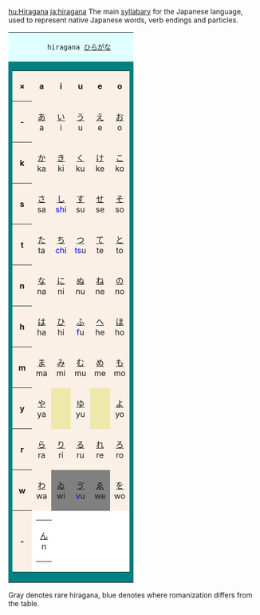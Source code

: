 [[hu:Hiragana]] [[ja:hiragana]]
The main [[syllabary]] for the Japanese language, used to represent native Japanese words, verb endings and particles.

<table border=0 cellspacing=0 cellpadding=0>
<tr><td bgcolor=lightcyan colspan=6 align=center>
	 hiragana [[ひらがな]]
</td>
<tr><td bgcolor=teal>
	<table border=0 cellspacing=1 cellpadding=4>
	<tr align=center bgcolor="linen">
		<th>&times;</th>
		<th>&nbsp;a&nbsp;</th>
		<th>&nbsp;i&nbsp;</th>
		<th>&nbsp;u&nbsp;</th>
		<th>&nbsp;e&nbsp;</th>
		<th>&nbsp;o&nbsp;</th>
	</tr>
	<tr align=center bgcolor="linen">
		<th>&nbsp;-&nbsp;</th>
		<td>[[あ]]<br> a </td>
		<td>[[い]]<br> i </td>
		<td>[[う]]<br> u </td>
		<td>[[え]]<br> e </td>
		<td>[[お]]<br> o </td>
	</tr>
	<tr align=center bgcolor="linen">
		<th>&nbsp;k&nbsp;</th>
		<td>[[か]]<br> ka </td>
		<td>[[き]]<br> ki </td>
		<td>[[く]]<br> ku </td>
		<td>[[け]]<br> ke </td>
		<td>[[こ]]<br> ko </td>
	</tr>
	<tr align=center valign=center bgcolor="linen">
		<th>&nbsp;s&nbsp;</th>
		<td>[[さ]]<br> sa </td>
		<td>[[し]]<br>
		<font color=blue>sh</font>i</td>
		<td>[[す]]<br> su </td>
		<td>[[せ]]<br> se </td>
		<td>[[そ]]<br> so </td>
	</tr>
	<tr align=center bgcolor="linen">
		<th>&nbsp;t&nbsp;</th>
		<td>[[た]]<br> ta </td>
		<td>[[ち]]<br>
		<font color=blue>ch</font>i</td>
		<td>[[つ]]<br>
		<font color=blue>ts</font>u</td>
		<td>[[て]]<br> te </td>
		<td>[[と]]<br> to </td>
	</tr>
	<tr align=center bgcolor="linen">
		<th>&nbsp;n&nbsp;</th>
		<td>[[な]]<br> na </td>
		<td>[[に]]<br> ni </td>
		<td>[[ぬ]]<br> nu </td>
		<td>[[ね]]<br> ne </td>
		<td>[[の]]<br> no </td>
	</tr>
	<tr align=center bgcolor="linen">
		<th>&nbsp;h&nbsp;</th>
		<td>[[は]]<br> ha </td>
		<td>[[ひ]]<br> hi </td>
		<td>[[ふ]]<br>
		<font color=blue>f</font>u</td>
		<td>[[へ]]<br> he </td>
		<td>[[ほ]]<br> ho </td>
	</tr>
	<tr align=center bgcolor="linen">
		<th>&nbsp;m&nbsp;</th>
		<td>[[ま]]<br> ma </td>
		<td>[[み]]<br> mi </td>
		<td>[[む]]<br> mu </td>
		<td>[[め]]<br> me </td>
		<td>[[も]]<br> mo </td>
	</tr>
	<tr align=center bgcolor="linen">
		<th>&nbsp;y&nbsp;</th>
		<td>[[や]]<br> ya </td>
		<td bgcolor="palegoldenrod">			</td>
		<td>[[ゆ]]<br> yu </td>
		<td bgcolor="palegoldenrod">			</td>
		<td>[[よ]]<br> yo </td>
	</tr>
	<tr align=center bgcolor="linen">
		<th>&nbsp;r&nbsp;</th>
		<td>[[ら]]<br> ra </td>
		<td>[[り]]<br> ri </td>
		<td>[[る]]<br> ru </td>
		<td>[[れ]]<br> re </td>
		<td>[[ろ]]<br> ro </td>
	</tr>
	<tr align=center bgcolor="linen">
		<th>&nbsp;w&nbsp;</th>
		<td>[[わ]]<br> wa </td>
		<td bgcolor="gray">[[ゐ]]<br> wi </td>
		<td bgcolor="gray">[[ゔ]]<br> <font color=blue>v</font>u</td>
		<td bgcolor="gray">[[ゑ]]<br> we </td>
		<td>[[を]]<br> wo </td>
		</td>
	</tr>
	<tr align=center bgcolor="linen">
		<th>&nbsp;-&nbsp;</th>
		<td colspan=5 bgcolor="white" align="right">
			<table border=0 cellspacing=0 cellpadding=1>
			<tr align=center>
			<td>[[ん]]<br> n	</td>
			</tr>
			</table>
		</td>
	</tr>
	</table>
</td>
</tr>
</table>

Gray denotes rare hiragana, blue denotes where romanization differs from the table.